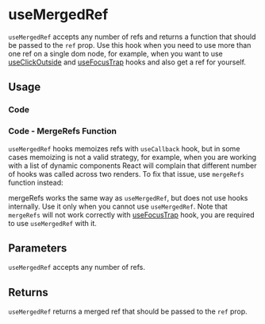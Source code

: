 

<Meta of={allStories} />

# useMergedRef

`useMergedRef` accepts any number of refs and returns a function that should be passed to the `ref` prop. Use this hook when you need to use more than one ref on a single dom node, for example, when you want to use [useClickOutside](/docs/hooks-ui-and-dom-useclickoutside--documentation) and [useFocusTrap](/docs/hooks-ui-and-dom-usefocustrap--documentation) hooks and also get a ref for yourself.

## Usage

### Code

<Source of={allStories.Usage} />

### Code - MergeRefs Function

`useMergedRef` hooks memoizes refs with `useCallback` hook, but in some cases memoizing is not a valid strategy, for example, when you are working with a list of dynamic components React will complain that different number of hooks was called across two renders. To fix that issue, use `mergeRefs` function instead:

<Source of={allStories.MergeRefsFunction} />

mergeRefs works the same way as `useMergedRef`, but does not use hooks internally. Use it only when you cannot use `useMergedRef`. Note that `mergeRefs` will not work correctly with [useFocusTrap](/docs/hooks-ui-and-dom-usefocustrap--documentation) hook, you are required to use `useMergedRef` with it.

## Parameters

`useMergedRef` accepts any number of refs.

## Returns

`useMergedRef` returns a merged ref that should be passed to the `ref` prop.
